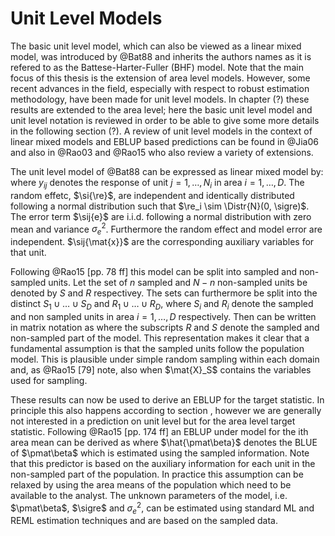 # Unit Level Models
\label{sec:unit_level}

The basic unit level model, which can also be viewed as a linear mixed model, 
was introduced by @Bat88 and inherits the authors names as it is refered to as 
the Battese-Harter-Fuller (BHF) model. Note that the main focus of this thesis 
is the extension of area level models. However, some recent advances in the 
field, especially with respect to robust estimation methodology, have been made 
for unit level models. In chapter (?) these results are extended to the area 
level; here the basic unit level model and unit level notation is reviewed in 
order to be able to give some more details in the following section (?). A
review of unit level models in the context of linear mixed models and EBLUP
based predictions can be found in @Jia06 and also in @Rao03 and @Rao15 who also
review a variety of extensions.

The unit level model of @Bat88 can be expressed as linear mixed model by:
\empty{
\begin{align}
	 y_{ij} = \sij{\mat{x}}^\top\pmat\beta + \si{\re} + \sij{e} \label{eq:bhf}
\end{align}
}where $y_{ij}$ denotes the response of unit $j = 1, \dots, N_i$ in area $i = 
1, \dots, D$. The random effetc, $\si{\re}$, are independent and identically 
distributed following a normal distribution such that $\re_i \sim \Distr{N}(0, 
\sigre)$. The error term $\sij{e}$ are i.i.d. following a normal distribution 
with zero mean and variance $\sigma_e^2$. Furthermore the random effect and 
model error are independent. $\sij{\mat{x}}$ are the corresponding auxiliary
variables for that unit.

Following @Rao15[pp. 78 ff] this model can be split into sampled and non-sampled
units. Let the set of $n$ sampled and $N-n$ non-sampled units be denoted by $S$
and $R$ respectivey. The sets can furthermore be split into the distinct $S_1 
\cup \dots \cup S_D$ and $R_1 \cup \dots \cup R_D$, where $S_i$ and $R_i$ denote
the sampled and non sampled units in area $i = 1, \dots, D$ respectively. Then
\eq{eq:bhf} can be written in matrix notation as
\empty{
\begin{align*}
\mat{y} = 
  \begin{pmatrix}\mat{y}_S\\\mat{y}_R\end{pmatrix} =
  \begin{pmatrix}\mat{X}_S\\\mat{X}_R\end{pmatrix} \pmat\beta +
  \begin{pmatrix}\mat{Z}_S\\\mat{Z}_R\end{pmatrix} \pmat\re + 
  \begin{pmatrix}\mat{e}_S\\\mat{e}_R\end{pmatrix}
\end{align*}
}where the subscripts $R$ and $S$ denote the sampled and non-sampled part of the
model. This representation makes it clear that a fundamental assumption is that 
the sampled units follow the population model. This is plausible under simple 
random sampling within each domain and, as @Rao15[79] note, also when $\mat{X}_S$
contains the variables used for sampling.

These results can now be used to derive an EBLUP for the target statistic. In 
principle this also happens according to section \ref{sec:blup}, however we are 
generally not interested in a prediction on unit level but for the area level 
target statistic. Following @Rao15[pp. 174 ff] an EBLUP under model \eq{eq:bhf}
for the ith area mean can be derived as
\empty{
\begin{align}
\label{eq:bhfeblup}
\hat{\theta}_i^{BHF} = N_i^{-1} \Paran{\sum_{j \in S_i} y_{ij} + 
  \sum_{j\in R_i}(\sij{\mat{x}}^\top\hat{{\pmat\beta}} + \si{\hat{\re}})}
\end{align}
}where $\hat{\pmat\beta}$ denotes the BLUE of $\pmat\beta$ which is estimated using the
sampled information. Note that this predictor is based on the auxiliary 
information for each unit in the non-sampled part of the population. In practice
this assumption can be relaxed by using the area means of the population which 
need to be available to the analyst. The unknown parameters of the model, i.e.
$\pmat\beta$, $\sigre$ and $\sigma_e^2$, can be estimated using standard ML and REML
estimation techniques and are based on the sampled data.


